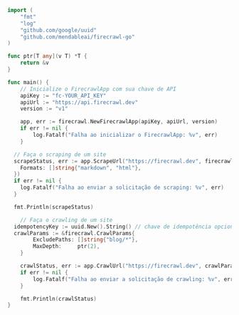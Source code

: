 ```go Go
import (
	"fmt"
	"log"
	"github.com/google/uuid"
	"github.com/mendableai/firecrawl-go"
)

func ptr[T any](v T) *T {
	return &v
}

func main() {
	// Inicialize o FirecrawlApp com sua chave de API
	apiKey := "fc-YOUR_API_KEY"
	apiUrl := "https://api.firecrawl.dev"
	version := "v1"

	app, err := firecrawl.NewFirecrawlApp(apiKey, apiUrl, version)
	if err != nil {
		log.Fatalf("Falha ao inicializar o FirecrawlApp: %v", err)
	}

  // Faça o scraping de um site
  scrapeStatus, err := app.ScrapeUrl("https://firecrawl.dev", firecrawl.ScrapeParams{
    Formats: []string{"markdown", "html"},
  })
  if err != nil {
    log.Fatalf("Falha ao enviar a solicitação de scraping: %v", err)
  }

  fmt.Println(scrapeStatus)

	// Faça o crawling de um site
  idempotencyKey := uuid.New().String() // chave de idempotência opcional
  crawlParams := &firecrawl.CrawlParams{
		ExcludePaths: []string{"blog/*"},
		MaxDepth:     ptr(2),
	}

	crawlStatus, err := app.CrawlUrl("https://firecrawl.dev", crawlParams, &idempotencyKey)
	if err != nil {
		log.Fatalf("Falha ao enviar a solicitação de crawling: %v", err)
	}

	fmt.Println(crawlStatus) 
}
```
